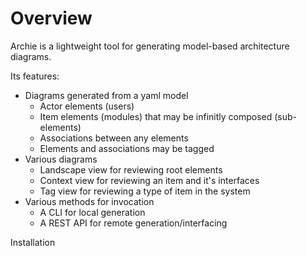 
<Layout>
    <SEO title="Overview" />

# Overview

Archie is a lightweight tool for generating model-based architecture diagrams.

Its features:

- Diagrams generated from a yaml model
  - Actor elements (users)
  - Item elements (modules) that may be infinitly composed (sub-elements)
  - Associations between any elements
  - Elements and associations may be tagged
- Various diagrams
  - Landscape view for reviewing root elements
  - Context view for reviewing an item and it's interfaces
  - Tag view for reviewing a type of item in the system
- Various methods for invocation
  - A CLI for local generation
  - A REST API for remote generation/interfacing

<Link to="/installation/">Installation</Link>

</Layout>
